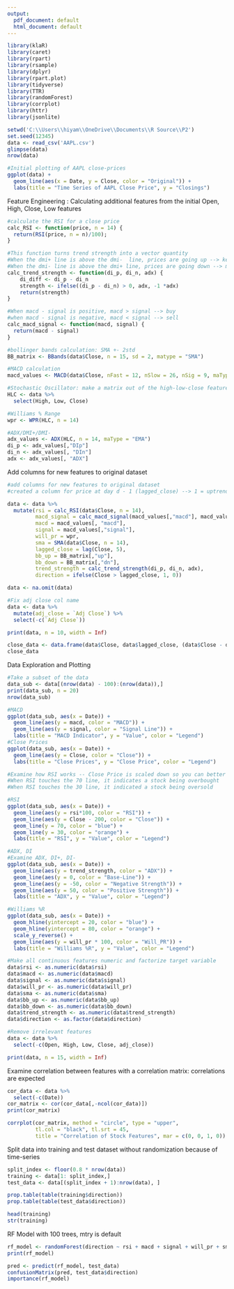 ---
output:
  pdf_document: default
  html_document: default
---

```{r}
library(klaR)
library(caret)
library(rpart)
library(rsample)
library(dplyr)
library(rpart.plot)
library(tidyverse)
library(TTR)
library(randomForest)
library(corrplot)
library(httr)
library(jsonlite)

setwd('C:\\Users\\hiyam\\OneDrive\\Documents\\R Source\\P2')
set.seed(12345)
data <- read_csv('AAPL.csv')
glimpse(data)
nrow(data)

```

```{r}
#Initial plotting of AAPL close-prices
ggplot(data) + 
  geom_line(aes(x = Date, y = Close, color = "Original")) + 
  labs(title = "Time Series of AAPL Close Price", y = "Closings")
```

Feature Engineering : Calculating additional features from the initial Open, High, Close, Low features
```{r}

#calculate the RSI for a close price
calc_RSI <- function(price, n = 14) {
  return(RSI(price, n = n)/100); 
}

#This function turns trend strength into a vector quantity 
#When the dmi+ line is above the dmi-  line, prices are going up --> keep adx positive
#When the dmi- line is above the dmi+ line, prices are going down --> make adx negative
calc_trend_strength <- function(di_p, di_n, adx) {
    di_diff <- di_p - di_n
    strength <- ifelse((di_p - di_n) > 0, adx, -1 *adx)
    return(strength)
}

#When macd - signal is positive, macd > signal --> buy 
#when macd - signal is negative, macd < signal --> sell 
calc_macd_signal <- function(macd, signal) {
  return(macd - signal)
}

#bollinger bands calculation: SMA +- 2std
BB_matrix <- BBands(data$Close, n = 15, sd = 2, matype = "SMA")

#MACD calculation
macd_values <- MACD(data$Close, nFast = 12, nSlow = 26, nSig = 9, maType = "EMA", percent = FALSE)

#Stochastic Oscillator: make a matrix out of the high-low-close features
HLC <- data %>%
  select(High, Low, Close)

#Williams % Range
wpr <- WPR(HLC, n = 14)

#ADX/DMI+/DMI-
adx_values <- ADX(HLC, n = 14, maType = "EMA")
di_p <- adx_values[,"DIp"]
di_n <- adx_values[, "DIn"]
adx <- adx_values[, "ADX"]
```
Add columns for new features to original dataset
```{r}
#add columns for new features to original dataset
#created a column for price at day d - 1 (lagged_close) --> 1 = uptrend, 0 = downtrend

data <- data %>%
  mutate(rsi = calc_RSI(data$Close, n = 14),
         macd_signal = calc_macd_signal(macd_values[,"macd"], macd_values[,"signal"]), 
         macd = macd_values[, "macd"],
         signal = macd_values[,"signal"],
         will_pr = wpr,
         sma = SMA(data$Close, n = 14),
         lagged_close = lag(Close, 5),
         bb_up = BB_matrix[,"up"],
         bb_down = BB_matrix[,"dn"],
         trend_strength = calc_trend_strength(di_p, di_n, adx),
         direction = ifelse(Close > lagged_close, 1, 0))

data <- na.omit(data)

#Fix adj close col name
data <- data %>%
  mutate(adj_close = `Adj Close`) %>%
  select(-c(`Adj Close`))

print(data, n = 10, width = Inf) 

```
```{r}
close_data <- data.frame(data$Close, data$lagged_close, (data$Close - data$lagged_close))
close_data
```

Data Exploration and Plotting
```{r}
#Take a subset of the data
data_sub <- data[(nrow(data) - 100):(nrow(data)),]
print(data_sub, n = 20)
nrow(data_sub)

#MACD
ggplot(data_sub, aes(x = Date)) +
  geom_line(aes(y = macd, color = "MACD")) +
  geom_line(aes(y = signal, color = "Signal Line")) +
  labs(title = "MACD Indicator", y = "Value", color = "Legend")
#Close Prices
ggplot(data_sub, aes(x = Date)) + 
  geom_line(aes(y = Close, color = "Close")) + 
  labs(title = "Close Prices", y = "Close Price", color = "Legend")

#Examine how RSI works -- Close Price is scaled down so you can better see the patterns line up
#When RSI touches the 70 line, it indicates a stock being overbought
#When RSI touches the 30 line, it indicated a stock being oversold

#RSI
ggplot(data_sub, aes(x = Date)) + 
  geom_line(aes(y = rsi*100, color = "RSI")) +
  geom_line(aes(y = Close - 200, color = "Close")) + 
  geom_line(y = 70, color = "blue") + 
  geom_line(y = 30, color = "orange") +
  labs(title = "RSI", y = "Value", color = "Legend")

#ADX, DI
#Examine ADX, DI+, DI-
ggplot(data_sub, aes(x = Date)) + 
  geom_line(aes(y = trend_strength, color = "ADX")) +
  geom_line(aes(y = 0, color = "Base-Line")) + 
  geom_line(aes(y = -50, color = "Negative Strength")) + 
  geom_line(aes(y = 50, color = "Positive Strength")) + 
  labs(title = "ADX", y = "Value", color = "Legend")

#Williams %R
ggplot(data_sub, aes(x = Date)) + 
  geom_hline(yintercept = 20, color = "blue") + 
  geom_hline(yintercept = 80, color = "orange") +
  scale_y_reverse() + 
  geom_line(aes(y = will_pr * 100, color = "Will_PR")) + 
  labs(title = "Williams %R", y = "Value", color = "Legend")

```

```{r}
#Make all continuous features numeric and factorize target variable
data$rsi <- as.numeric(data$rsi)
data$macd <- as.numeric(data$macd)
data$signal <- as.numeric(data$signal)
data$will_pr <- as.numeric(data$will_pr)
data$sma <- as.numeric(data$sma)
data$bb_up <- as.numeric(data$bb_up)
data$bb_down <- as.numeric(data$bb_down)
data$trend_strength <- as.numeric(data$trend_strength)
data$direction <- as.factor(data$direction)

#Remove irrelevant features
data <- data %>%
  select(-c(Open, High, Low, Close, adj_close))

print(data, n = 15, width = Inf)
```
Examine correlation between features with a correlation matrix: correlations are expected
```{r}

cor_data <- data %>%
  select(-c(Date))
cor_matrix <- cor(cor_data[,-ncol(cor_data)])
print(cor_matrix)

corrplot(cor_matrix, method = "circle", type = "upper",
         tl.col = "black", tl.srt = 45,
         title = "Correlation of Stock Features", mar = c(0, 0, 1, 0))

```
Split data into training and test dataset without randomization because of time-series
```{r}
split_index <- floor(0.8 * nrow(data))
training <- data[1: split_index,]
test_data <- data[(split_index + 1):nrow(data), ]

prop.table(table(training$direction))
prop.table(table(test_data$direction))

head(training)
str(training)
```
RF Model with 100 trees, mtry is default
```{r}
rf_model <- randomForest(direction ~ rsi + macd + signal + will_pr + sma + bb_up + bb_down + trend_strength, data = training, ntree = 100, importance = TRUE)
print(rf_model)

pred <- predict(rf_model, test_data)
confusionMatrix(pred, test_data$direction)
importance(rf_model)
```






